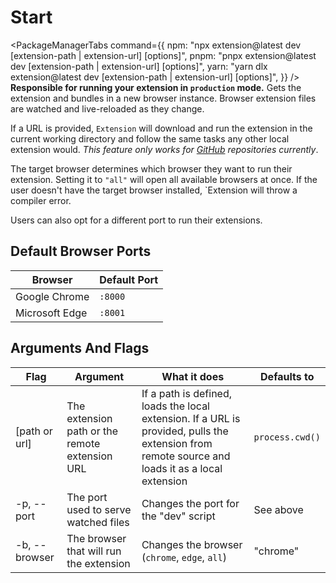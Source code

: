 
# Start

<PackageManagerTabs
  command={{
    npm: "npx extension@latest dev [extension-path | extension-url] [options]",
    pnpm: "pnpx extension@latest dev [extension-path | extension-url] [options]",
    yarn: "yarn dlx extension@latest dev [extension-path | extension-url] [options]",
  }}
/>
**Responsible for running your extension in `production` mode.** Gets the
extension and bundles in a new browser instance. Browser extension files are
watched and live-reloaded as they change.

If a URL is provided, `Extension` will download and run the extension in the current working directory and follow the same tasks any other local extension would. _This feature only works for [GitHub](https://github.com) repositories currently_.

The target browser determines which browser they want to run their extension. Setting it to `"all"` will open all available browsers at once. If the user doesn't have the target browser installed, `Extension will throw a compiler error.

Users can also opt for a different port to run their extensions.

## Default Browser Ports

| Browser        | Default Port |
| -------------- | ------------ |
| Google Chrome  | `:8000`      |
| Microsoft Edge | `:8001`      |

## Arguments And Flags

| Flag          | Argument                                       | What it does                                                                                                                                    | Defaults to     |
| ------------- | ---------------------------------------------- | ----------------------------------------------------------------------------------------------------------------------------------------------- | --------------- |
| [path or url] | The extension path or the remote extension URL | If a path is defined, loads the local extension. If a URL is provided, pulls the extension from remote source and loads it as a local extension | `process.cwd()` |
| -p, --port    | The port used to serve watched files           | Changes the port for the "dev" script                                                                                                           | See above       |
| -b, --browser | The browser that will run the extension        | Changes the browser (`chrome`, `edge`, `all`)                                                                                                   | "chrome"        |

